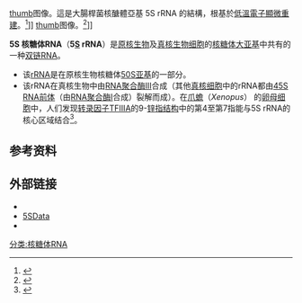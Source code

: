 {{Infobox rfam
| Name = 5S ribosomal RNA
| image = RF00001.jpg
| width = 
| caption = Predicted [[secondary_structure|secondary structure]] and [[sequence_conservation|sequence conservation]] of 5S ribosomal RNA
| Symbol = 5S_rRNA
| AltSymbols = 
| Rfam = RF00001
| miRBase = 
| miRBase_family = 
| RNA_type = [[Gene|Gene]]; [[Ribosomal_RNA|rRNA]] 
| Tax_domain = [[Eukaryota|Eukaryota]]; [[Bacteria|Bacteria]]; [[Archaea|Archaea]]
| GO = {{GO|0005840}} {{GO|0003735}} 
| SO = {{SO|0000652}} 
| CAS_number = 
| EntrezGene = 
| HGNCid = 
| OMIM = 
| PDB = 
| RefSeq = 
| Chromosome = 
| Arm = 
| Band = 
| LocusSupplementaryData = 
}}
[[文件:PDB_1c2x_EBI.png|thumb]]图像。這是大腸桿菌核醣體亞基 5S rRNA 的結構，根基於[[穿透式電子顯微鏡|低溫電子顯微重建]]。<ref name="pmid10756104">{{cite journal |author=Mueller F, Sommer I, Baranov P, Matadeen R, Stoldt M, Wöhnert J, Görlach M, van Heel M, Brimacombe R |title=The 3D arrangement of the 23 S and 5 S rRNA in the Escherichia coli 50 S ribosomal subunit based on a cryo-electron microscopic reconstruction at 7.5 A resolution. |journal=J Mol Biol |volume=298 |issue=1 |pages=35–59 |year=2000 |pmid=10756104 |doi=10.1006/jmbi.2000.3635}}</ref>]]
[[文件:PDB_2gya_EBI.jpg|thumb]]图像。<ref name="pmid16713583">{{cite journal |author=Mitra K, Schaffitzel C, Fabiola F, Chapman MS, Ban N, Frank J |title=Elongation arrest by SecM via a cascade of ribosomal RNA rearrangements. |journal=Mol Cell |volume=22 |issue=4 |pages=533–43 |year=2006 |pmid=16713583 |doi=10.1016/j.molcel.2006.05.003}}</ref>]]

'''5S 核糖体RNA'''（'''5[[斯韦德贝里|S]] rRNA'''）是[[原核生物|原核生物]]及[[真核生物|真核生物]][[细胞|细胞]]的[[核糖体|核糖体]][[核糖体大亚基|大亚基]]中共有的一种[[双链RNA|双链RNA]]。

* 该[[rRNA|rRNA]]是在原核生物核糖体[[50S亚基|50S亚基]]的一部分。
* 该rRNA在真核生物中由[[RNA聚合酶III|RNA聚合酶III]]合成（其他[[真核细胞|真核细胞]]中的rRNA都由[[45S_RNA|45S RNA]][[前体|前体]]（由[[RNA聚合酶I|RNA聚合酶I]]合成）裂解而成）。在[[爪蟾|爪蟾]]（''Xenopus''） 的[[卵母细胞|卵母细胞]]中，人们发现[[转录因子|转录因子]][[TFIIIA|TFIIIA]]的9-[[锌指结构|锌指结构]]中的第4至第7指能与5S rRNA的核心区域结合<ref name=Searles_2000>{{cite journal | last = Searles | first = MA | coauthors = Lu D, Klug A | year = 2000 | title = The role of the central zinc fingers of transcription factor IIIA in binding to 5 S RNA | journal = J Mol Biol | volume = 301 | pages = 47–60 | pmid = 10926492 | doi = 10.1006/jmbi.2000.3946 | issue = 1}}</ref>。 

== 参考资料 ==
{{Reflist}}

== 外部链接 ==
* {{Rfam|id=RF00001|name=5S ribosomal RNA}}
* [http://rose.man.poznan.pl/5SData/ 5SData]{{Wayback|url=http://rose.man.poznan.pl/5SData/ |date=20100427055603 }}
* {{MeshName|5S+Ribosomal+RNA}}

{{生物学小作品}}

{{Ribosome subunits}}

[[分类:核糖体RNA|分类:核糖体RNA]]